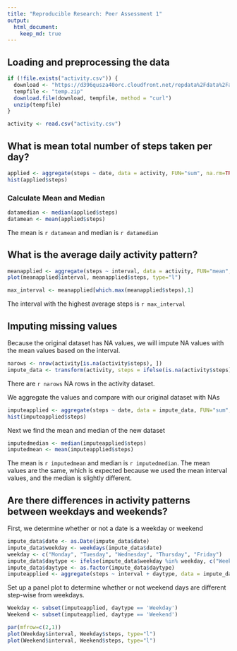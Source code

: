 ```yaml
---
title: "Reproducible Research: Peer Assessment 1"
output: 
  html_document:
    keep_md: true
---
```



## Loading and preprocessing the data

```r
if (!file.exists("activity.csv")) {
  download <- "https://d396qusza40orc.cloudfront.net/repdata%2Fdata%2Factivity.zip"
  tempfile <- "temp.zip"
  download.file(download, tempfile, method = "curl")
  unzip(tempfile)
}  

activity <- read.csv("activity.csv")
``` 


## What is mean total number of steps taken per day?
```r
applied <- aggregate(steps ~ date, data = activity, FUN="sum", na.rm=TRUE)
hist(applied$steps)
```

### Calculate Mean and Median
```r
datamedian <- median(applied$steps)
datamean <- mean(applied$steps)
```

The mean is `r datamean` and median is `r datamedian`

## What is the average daily activity pattern?
```r
meanapplied <- aggregate(steps ~ interval, data = activity, FUN="mean", na.rm=TRUE)
plot(meanapplied$interval, meanapplied$steps, type="l")

max_interval <- meanapplied[which.max(meanapplied$steps),1]
```

The interval with the highest average steps is `r max_interval`

## Imputing missing values

Because the original dataset has NA values, we will impute NA values with the mean values based on the interval.

```r
narows <- nrow(activity[is.na(activity$steps), ])
impute_data <- transform(activity, steps = ifelse(is.na(activity$steps), meanapplied$steps[match(activity$interval, meanapplied$interval)], activity$steps))
```

There are `r narows` NA rows in the activity dataset.

We aggregate the values and compare with our original dataset with NAs

```r
imputeapplied <- aggregate(steps ~ date, data = impute_data, FUN="sum", na.rm=TRUE)
hist(imputeapplied$steps)
```

Next we find the mean and median of the new dataset

```r
imputedmedian <- median(imputeapplied$steps)
imputedmean <- mean(imputeapplied$steps)
```

The mean is `r imputedmean` and median is `r imputedmedian`. The mean values are the same, which is expected because we used the mean interval values, and the median is slightly different.

## Are there differences in activity patterns between weekdays and weekends?

First, we determine whether or not a date is a weekday or weekend

```r
impute_data$date <- as.Date(impute_data$date)
impute_data$weekday <- weekdays(impute_data$date)
weekday <- c("Monday", "Tuesday", "Wednesday", "Thursday", "Friday")
impute_data$daytype <- ifelse(impute_data$weekday %in% weekday, c("Weekday"),c("Weekend"))
impute_data$daytype <- as.factor(impute_data$daytype)
imputeapplied <- aggregate(steps ~ interval + daytype, data = impute_data, FUN=mean, na.rm=TRUE)
```

Set up a panel plot to determine whether or not weekend days are different step-wise from weekdays.

```r
Weekday <- subset(imputeapplied, daytype == 'Weekday') 
Weekend <- subset(imputeapplied, daytype == 'Weekend') 

par(mfrow=c(2,1))
plot(Weekday$interval, Weekday$steps, type="l")
plot(Weekend$interval, Weekend$steps, type="l")
```